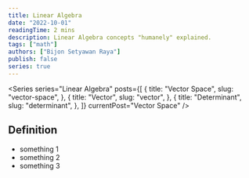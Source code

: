 ```yaml
---
title: Linear Algebra
date: "2022-10-01"
readingTime: 2 mins
description: Linear Algebra concepts "humanely" explained.
tags: ["math"]
authors: ["Bijon Setyawan Raya"]
publish: false
series: true
---
```


<Series
  series="Linear Algebra"
  posts={[
    {
      title: "Vector Space",
      slug: "vector-space",
    },
    {
      title: "Vector",
      slug: "vector",
    },
    {
      title: "Determinant",
      slug: "determinant",
    },
  ]}
  currentPost="Vector Space"
/>

## Definition

- something 1
- something 2
- something 3
